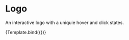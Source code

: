 
<Meta title='Components/Logo' component={Logo} />

# Logo

An interactive logo with a uniquie hover and click states.


<Canvas>
	<Story
		name='Primary'
		args={{
			size: 5
		}}
	>
		{Template.bind({})}
	</Story>
</Canvas>


